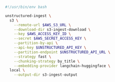 ```bash CLI
#!/usr/bin/env bash

unstructured-ingest \
  s3 \
    --remote-url $AWS_S3_URL \
    --download-dir s3-ingest-download \
    --key $AWS_ACCESS_KEY_ID \
    --secret $AWS_SECRET_ACCESS_KEY \
    --partition-by-api \
    --api-key $UNSTRUCTURED_API_KEY \
    --partition-endpoint $UNSTRUCTURED_API_URL \
    --strategy fast \
    --chunking-strategy by_title \
    --embedding-provider langchain-huggingface \
  local \
    --output-dir s3-ingest-output
```
